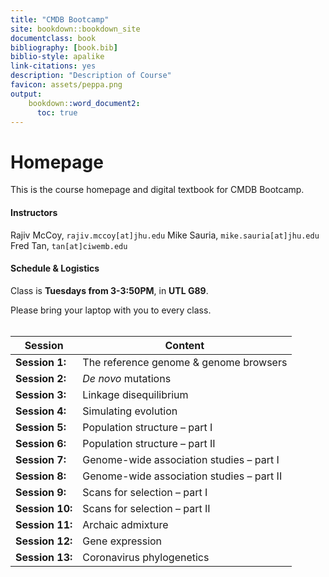 ```yaml
---
title: "CMDB Bootcamp"
site: bookdown::bookdown_site
documentclass: book
bibliography: [book.bib]
biblio-style: apalike
link-citations: yes
description: "Description of Course"
favicon: assets/peppa.png
output:
    bookdown::word_document2:
      toc: true
---
```


# Homepage

This is the course homepage and digital textbook for CMDB Bootcamp.

#### Instructors

Rajiv McCoy, `rajiv.mccoy[at]jhu.edu`
Mike Sauria, `mike.sauria[at]jhu.edu`
Fred Tan, `tan[at]ciwemb.edu`

#### Schedule & Logistics

Class is **Tuesdays from 3-3:50PM**, in **UTL G89**.

Please bring your laptop with you to every class.
<br></br>

|Session|Content|
|----|--------|
| **Session 1:** | The reference genome & genome browsers |
| **Session 2:** | _De novo_ mutations |
| **Session 3:** | Linkage disequilibrium |
| **Session 4:** | Simulating evolution |
| **Session 5:** | Population structure -- part I |
| **Session 6:** | Population structure -- part II |
| **Session 7:** | Genome-wide association studies -- part I |
| **Session 8:** | Genome-wide association studies -- part II |
| **Session 9:** | Scans for selection -- part I |
| **Session 10:** | Scans for selection -- part II |
| **Session 11:** | Archaic admixture |
| **Session 12:** | Gene expression |
| **Session 13:** | Coronavirus phylogenetics |
